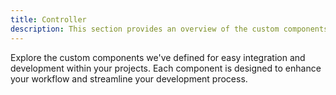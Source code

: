 ```yaml
---
title: Controller
description: This section provides an overview of the custom components available in AriaDocs.
---
```


Explore the custom components we've defined for easy integration and development within your projects. Each component is designed to enhance your workflow and streamline your development process.


<Outlet path="/getting-started/components" />